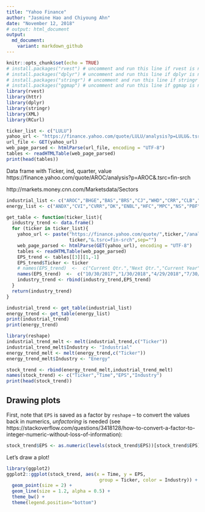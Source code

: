 ---
title: "Yahoo Finance"
author: "Jasmine Hao and Chiyoung Ahn"
date: "November 12, 2018"
# output: html_document
output:
  md_document:
    variant: markdown_github
---

```{r setup, include=FALSE}
knitr::opts_chunk$set(echo = TRUE)
# install.packages("rvest") # uncomment and run this line if rvest is not installed
# install.packages("dplyr") # uncomment and run this line if dplyr is not installed
# install.packages("stringr") # uncomment and run this line if stringr is not installed
# install.packages("ggmap") # uncomment and run this line if ggmap is not installed
library(rvest)
library(httr)
library(dplyr)
library(stringr)
library(XML)
library(RCurl)
```

```{r}
ticker_list <- c("LULU")
yahoo_url <- "https://finance.yahoo.com/quote/LULU/analysis?p=LULU&.tsrc=fin-srch"
url_file <- GET(yahoo_url)
web_page_parsed <- htmlParse(url_file, encoding = "UTF-8")
tables <- readHTMLTable(web_page_parsed)
print(head(tables))
```
Data frame with Ticker, ind, quarter, value
https://finance.yahoo.com/quote/AROC/analysis?p=AROC&.tsrc=fin-srch

http://markets.money.cnn.com/Marketsdata/Sectors

```{r }
industrial_list <- c("AROC","BHGE","BAS","BRS","CJ","WHD","CRR","CLB","CCLP","DWSN","DRQ") 
energy_list <- c("ANDX","CVI","CVRR","DK","ENBL","HFC","MPC","NS","PBF","PBFX","PSX")

get_table <- function(ticker_list){
  industry_trend <- data.frame()
  for (ticker in ticker_list){
    yahoo_url <- paste("https://finance.yahoo.com/quote/",ticker,"/analysis?p=",
                       ticker,"&.tsrc=fin-srch",sep="")
    web_page_parsed <- htmlParse(GET(yahoo_url), encoding = "UTF-8")
    tables <- readHTMLTable(web_page_parsed)
    EPS_trend <- tables[[3]][1,-1]
    EPS_trend$Ticker <- ticker
    # names(EPS_trend)  <-  c("Current Qtr.","Next Qtr.","Current Year"," Next Year","Ticker")
    names(EPS_trend)  <-  c("10/30/2017","1/30/2018","4/29/2018","7/30/2018","Ticker")
    industry_trend <- rbind(industry_trend,EPS_trend)
  }
  return(industry_trend)
}

```


```{r }
industrial_trend <- get_table(industrial_list)
energy_trend <- get_table(energy_list)
print(industrial_trend)
print(energy_trend)
```

```{r}
library(reshape)
industrial_trend_melt <- melt(industrial_trend,c("Ticker")) 
industrial_trend_melt$Industry <- "Industrial"
energy_trend_melt <- melt(energy_trend,c("Ticker")) 
energy_trend_melt$Industry <- "Energy"

stock_trend <- rbind(energy_trend_melt,industrial_trend_melt)
names(stock_trend) <- c("Ticker","Time","EPS","Industry")
print(head(stock_trend))
```

## Drawing plots
First, note that `EPS` is saved as a factor by `reshape` -- to convert the values back in numerics, *unfactoring* is needed (see https://stackoverflow.com/questions/3418128/how-to-convert-a-factor-to-integer-numeric-without-loss-of-information):

```{r unfactor, warnings=F}
stock_trend$EPS <- as.numeric(levels(stock_trend$EPS))[stock_trend$EPS]
```

Let's draw a plot!
```{r plot-trend}
library(ggplot2)
ggplot2::ggplot(stock_trend, aes(x = Time, y = EPS, 
                                  group = Ticker, color = Industry)) +
  geom_point(size = 2) +
  geom_line(size = 1.2, alpha = 0.5) +
  theme_bw() +
  theme(legend.position="bottom")
```
